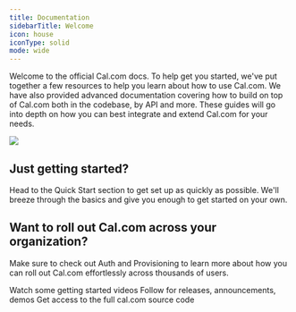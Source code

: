 ```yaml
---
title: Documentation
sidebarTitle: Welcome
icon: house
iconType: solid
mode: wide
---
```


Welcome to the official Cal.com docs. To help get you started, we've put together a few resources to help you learn about how to use Cal.com. We have also provided advanced documentation covering how to build on top of Cal.com both in the codebase, by API and more. These guides will go into depth on how you can best integrate and extend Cal.com for your needs.

![](/images/1.png)

## Just getting started?
Head to the Quick Start section to get set up as quickly as possible. We'll breeze through the basics and give you enough to get started on your own.

## Want to roll out Cal.com across your organization?
Make sure to check out Auth and Provisioning to learn more about how you can roll out Cal.com effortlessly across thousands of users.

<CardGroup cols={3}>
  <Card title="YouTube" icon="youtube" iconType="duotone" href="https://www.youtube.com/@CalcomInc">
    Watch some getting started videos
  </Card>

  <Card title="Twitter" icon="twitter" iconType="duotone" href="https://twitter.com/calcom">
    Follow for releases, announcements, demos
  </Card>

  <Card title="GitHub" icon="github" iconType="duotone" href="https://github.com/calcom/cal.com">
    Get access to the full cal.com source code
  </Card>
</CardGroup>